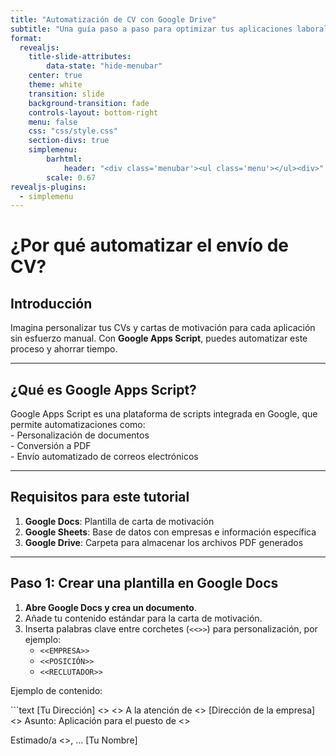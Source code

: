 ```yaml
---
title: "Automatización de CV con Google Drive"
subtitle: "Una guía paso a paso para optimizar tus aplicaciones laborales"
format:
  revealjs:
    title-slide-attributes:
        data-state: "hide-menubar"
    center: true
    theme: white
    transition: slide
    background-transition: fade
    controls-layout: bottom-right
    menu: false
    css: "css/style.css"
    section-divs: true
    simplemenu:
        barhtml:
            header: "<div class='menubar'><ul class='menu'></ul><div>"
        scale: 0.67
revealjs-plugins:
  - simplemenu
---
```


# ¿Por qué automatizar el envío de CV? {data-stack-name="AutomatizarCV"}

## Introducción  
Imagina personalizar tus CVs y cartas de motivación para cada aplicación sin esfuerzo manual. Con **Google Apps Script**, puedes automatizar este proceso y ahorrar tiempo.

---

## ¿Qué es Google Apps Script?  
Google Apps Script es una plataforma de scripts integrada en Google, que permite automatizaciones como:  
- Personalización de documentos  
- Conversión a PDF  
- Envío automatizado de correos electrónicos  

---

## Requisitos para este tutorial  
1. **Google Docs**: Plantilla de carta de motivación  
2. **Google Sheets**: Base de datos con empresas e información específica  
3. **Google Drive**: Carpeta para almacenar los archivos PDF generados  

---

## Paso 1: Crear una plantilla en Google Docs  

1. **Abre Google Docs y crea un documento**.  
2. Añade tu contenido estándar para la carta de motivación.  
3. Inserta palabras clave entre corchetes (`<<>>`) para personalización, por ejemplo:  
   - `<<EMPRESA>>`  
   - `<<POSICIÓN>>`  
   - `<<RECLUTADOR>>`  

Ejemplo de contenido:  

```text
[Tu Dirección]
<<UBICACIÓN>>
<<FECHA>>
A la atención de <<RECLUTADOR>>
[Dirección de la empresa]
<<EMPRESA>>
Asunto: Aplicación para el puesto de <<POSICIÓN>>

Estimado/a <<RECLUTADOR>>,
...
[Tu Nombre]
